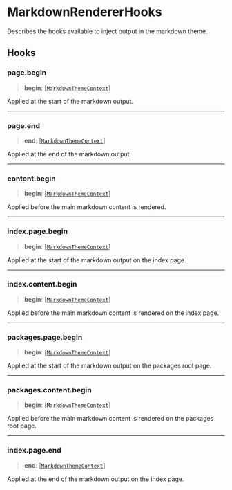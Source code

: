 # MarkdownRendererHooks

Describes the hooks available to inject output in the markdown theme.

## Hooks

### page.begin

> **begin**: [[`MarkdownThemeContext`](/api-docs/Class.MarkdownThemeContext.mdx)]

Applied at the start of the markdown output.

***

### page.end

> **end**: [[`MarkdownThemeContext`](/api-docs/Class.MarkdownThemeContext.mdx)]

Applied at the end of the markdown output.

***

### content.begin

> **begin**: [[`MarkdownThemeContext`](/api-docs/Class.MarkdownThemeContext.mdx)]

Applied before the main markdown content is rendered.

***

### index.page.begin

> **begin**: [[`MarkdownThemeContext`](/api-docs/Class.MarkdownThemeContext.mdx)]

Applied at the start of the markdown output on the index page.

***

### index.content.begin

> **begin**: [[`MarkdownThemeContext`](/api-docs/Class.MarkdownThemeContext.mdx)]

Applied before the main markdown content is rendered on the index page.

***

### packages.page.begin

> **begin**: [[`MarkdownThemeContext`](/api-docs/Class.MarkdownThemeContext.mdx)]

Applied at the start of the markdown output on the packages root page.

***

### packages.content.begin

> **begin**: [[`MarkdownThemeContext`](/api-docs/Class.MarkdownThemeContext.mdx)]

Applied before the main markdown content is rendered on the packages root page.

***

### index.page.end

> **end**: [[`MarkdownThemeContext`](/api-docs/Class.MarkdownThemeContext.mdx)]

Applied at the end of the markdown output on the index page.
